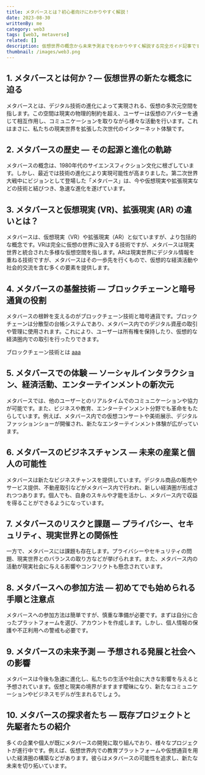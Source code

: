 ```yaml
---
title: メタバースとは？初心者向けにわかりやすく解説！
date: 2023-08-30
writtenBy: me
category: web3
tags: [web3, metaverse]
related: []
description: 仮想世界の概念から未来予測までをわかりやすく解説する完全ガイド記事です。メタバースの定義や歴史、VRやARとの違い、基盤技術としてのブロックチェーン、ビジネスチャンス、そしてリスクや課題についても解説。また、メタバースの参加方法や未来の展望、既存プロジェクトや先駆者の紹介もお伝えします。初めての方でもメタバースの世界を理解できる一読必見の記事です。
thumbnail: /images/web3.png
---
```


## 1. メタバースとは何か？― 仮想世界の新たな概念に迫る

メタバースとは、デジタル技術の進化によって実現される、仮想の多次元空間を指します。この空間は現実の物理的制約を超え、ユーザーは仮想のアバターを通じて相互作用し、コミュニケーションを取りながら様々な活動を行います。これはまさに、私たちの現実世界を拡張した次世代のインターネット体験です。

## 2. メタバースの歴史 ― その起源と進化の軌跡

メタバースの概念は、1980年代のサイエンスフィクション文化に根ざしています。しかし、最近では技術の進化により実現可能性が高まりました。第二次世界大戦中にビジョンとして登場した「メタバース」は、今や仮想現実や拡張現実などの技術と結びつき、急速な進化を遂げています。

## 3. メタバースと仮想現実 (VR)、拡張現実 (AR) の違いとは？

メタバースは、仮想現実（VR）や拡張現実（AR）と似ていますが、より包括的な概念です。VRは完全に仮想の世界に没入する技術ですが、メタバースは現実世界と統合された多様な仮想空間を指します。ARは現実世界にデジタル情報を重ねる技術ですが、メタバースはその一歩先を行くもので、仮想的な経済活動や社会的交流を含む多くの要素を提供します。

## 4. メタバースの基盤技術 ― ブロックチェーンと暗号通貨の役割

メタバースの根幹を支えるのがブロックチェーン技術と暗号通貨です。ブロックチェーンは分散型の台帳システムであり、メタバース内でのデジタル資産の取引や管理に使用されます。これにより、ユーザーは所有権を保持したり、仮想的な経済圏内での取引を行ったりできます。

ブロックチェーン技術とは
[aaa](/web3/what_is_blockchain)

## 5. メタバースでの体験 ― ソーシャルインタラクション、経済活動、エンターテインメントの新次元

メタバースでは、他のユーザーとのリアルタイムでのコミュニケーションや協力が可能です。また、ビジネスや教育、エンターテインメント分野でも革命をもたらしています。例えば、メタバース内での仮想コンサートや美術展示、デジタルファッションショーが開催され、新たなエンターテインメント体験が広がっています。

## 6. メタバースのビジネスチャンス ― 未来の産業と個人の可能性

メタバースは新たなビジネスチャンスを提供しています。デジタル商品の販売やサービス提供、不動産取引などがメタバース内で行われ、新しい経済圏が形成されつつあります。個人でも、自身のスキルや才能を活かし、メタバース内で収益を得ることができるようになっています。

## 7. メタバースのリスクと課題 ― プライバシー、セキュリティ、現実世界との関係性

一方で、メタバースには課題も存在します。プライバシーやセキュリティの問題、現実世界とのバランスの取り方などが挙げられます。また、メタバース内の活動が現実社会に与える影響やコンフリクトも懸念されています。

## 8. メタバースへの参加方法 ― 初めてでも始められる手順と注意点

メタバースへの参加方法は簡単ですが、慎重な準備が必要です。まずは自分に合ったプラットフォームを選び、アカウントを作成します。しかし、個人情報の保護や不正利用への警戒も必要です。

## 9. メタバースの未来予測 ― 予想される発展と社会への影響

メタバースは今後も急速に進化し、私たちの生活や社会に大きな影響を与えると予想されています。仮想と現実の境界がますます曖昧になり、新たなコミュニケーションやビジネスモデルが生まれるでしょう。

## 10. メタバースの探求者たち ― 既存プロジェクトと先駆者たちの紹介

多くの企業や個人が既にメタバースの開発に取り組んでおり、様々なプロジェクトが進行中です。例えば、仮想世界内での教育プラットフォームや仮想通貨を用いた経済圏の構築などがあります。彼らはメタバースの可能性を追求し、新たな未来を切り拓いています。
